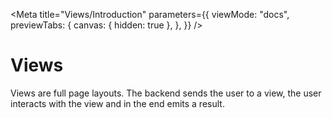 
<Meta
  title="Views/Introduction"
  parameters={{
    viewMode: "docs",
    previewTabs: {
      canvas: { hidden: true },
    },
  }}
/>

# Views

Views are full page layouts. The backend sends the user to a view, the user interacts with the view and in the end emits a result.
